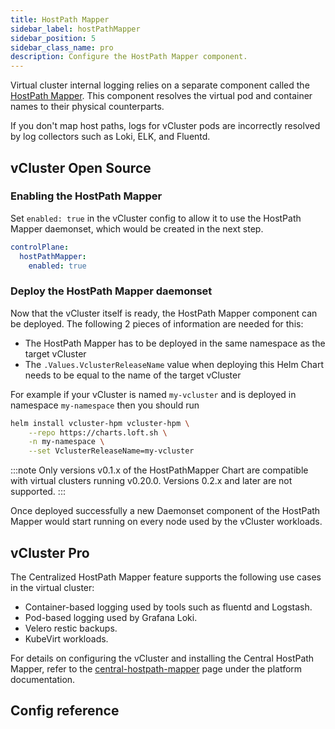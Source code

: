 ```yaml
---
title: HostPath Mapper
sidebar_label: hostPathMapper
sidebar_position: 5
sidebar_class_name: pro
description: Configure the HostPath Mapper component.
---
```



<ProAdmonition/>

Virtual cluster internal logging relies on a separate component called the [HostPath Mapper](https://github.com/loft-sh/vcluster-hostpath-mapper). This component resolves the virtual pod and container names to their physical counterparts.

If you don't map host paths, logs for vCluster pods are incorrectly resolved by log collectors such as Loki, ELK, and Fluentd.

## vCluster Open Source

### Enabling the HostPath Mapper
Set `enabled: true` in the vCluster config to allow it to use the HostPath Mapper daemonset, which would be created in the next step.
```yaml title="vcluster.yaml"
controlPlane:
  hostPathMapper:
    enabled: true
```

### Deploy the HostPath Mapper daemonset
Now that the vCluster itself is ready, the HostPath Mapper component can be deployed. The following 2 pieces of information are needed for this:
* The HostPath Mapper has to be deployed in the same namespace as the target vCluster
* The `.Values.VclusterReleaseName` value when deploying this Helm Chart needs to be equal to the name of the target vCluster

For example if your vCluster is named `my-vcluster` and is deployed in namespace `my-namespace` then you should run
```bash title="Installing the HostPath Mapper daemonset"
helm install vcluster-hpm vcluster-hpm \
    --repo https://charts.loft.sh \
    -n my-namespace \
    --set VclusterReleaseName=my-vcluster
```
:::note
Only versions v0.1.x of the HostPathMapper Chart are compatible with virtual clusters running v0.20.0. Versions 0.2.x and later are not supported.
:::

Once deployed successfully a new Daemonset component of the HostPath Mapper would start running on every node used by the vCluster workloads.

## vCluster Pro

The Centralized HostPath Mapper feature supports the following use cases in the virtual cluster:

- Container-based logging used by tools such as fluentd and Logstash.
- Pod-based logging used by Grafana Loki.
- Velero restic backups.
- KubeVirt workloads.

For details on configuring the vCluster and installing the Central HostPath Mapper, refer to the [central-hostpath-mapper](/platform/administer/monitoring/central-hostpath-mapper) page under the platform documentation.

## Config reference

<HostPathMapper/>
